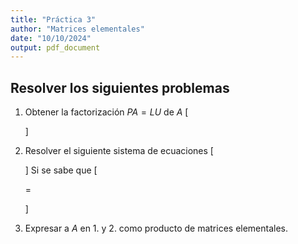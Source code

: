 ```yaml
---
title: "Práctica 3"
author: "Matrices elementales"
date: "10/10/2024"
output: pdf_document
---
```



## Resolver los siguientes problemas

@. Obtener la factorización $PA=LU$ de $A$
\[
\begin{bmatrix}
        2 & 2 & -1 \\
        4 & 0 & 4  \\
        3 & 4 & 4
\end{bmatrix}
\]


@. Resolver el siguiente sistema de ecuaciones
\[
\begin{matrix}
      & x_2   & -x_3& = 1 \\
  2x_1& +3x_2 & +2x_3& = 1 \\
  1x_1& +x_2  & -x_3 &=5
\end{matrix}
\]
Si se sabe que 
\[
\begin{bmatrix}
        0 & 1 & 0 \\
        1 & 0 & 0  \\
        0 & 0 & 1
\end{bmatrix} \cdot
\begin{bmatrix}
        0 & 1 & -1 \\
        2 & 3 & 2  \\
        1 & 1 & -1
\end{bmatrix} =
\begin{bmatrix}
        1           & 0            & 0 \\
        0           & 1            & 0  \\
        \frac{1}{2} & -\frac{1}{2} & 1 
\end{bmatrix}\cdot
\begin{bmatrix}
        2     & 3 & 2 \\
        0    & 1  & -1  \\
        0    &  0 & -5/2 
\end{bmatrix}
\]

@. Expresar a $A$ en 1. y 2. como producto de matrices elementales.
